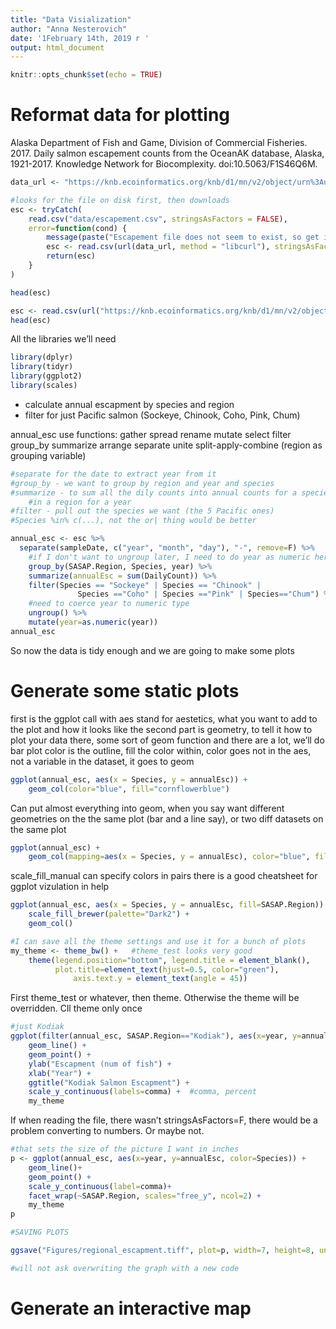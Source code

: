 ```yaml
---
title: "Data Visialization"
author: "Anna Nesterovich"
date: '1February 14th, 2019 г '
output: html_document
---
```


```r
knitr::opts_chunk$set(echo = TRUE)
```

# Reformat data for plotting 

Alaska Department of Fish and Game, Division of Commercial Fisheries. 2017. Daily salmon escapement counts from the OceanAK database, Alaska, 1921-2017. Knowledge Network for Biocomplexity. doi:10.5063/F1S46Q6M.

```r
data_url <- "https://knb.ecoinformatics.org/knb/d1/mn/v2/object/urn%3Auuid%3Af119a05b-bbe7-4aea-93c6-85434dcb1c5e"

#looks for the file on disk first, then downloads
esc <- tryCatch(
    read.csv("data/escapement.csv", stringsAsFactors = FALSE),
    error=function(cond) {
        message(paste("Escapement file does not seem to exist, so get it from the KNB."))
        esc <- read.csv(url(data_url, method = "libcurl"), stringsAsFactors = FALSE)
        return(esc)
    }
)

head(esc)
```

```r
esc <- read.csv(url("https://knb.ecoinformatics.org/knb/d1/mn/v2/object/urn%3Auuid%3Af119a05b-bbe7-4aea-93c6-85434dcb1c5e", method="libcurl"), stringsAsFactors=F)
head(esc)
```

All the libraries we'll need 
```r
library(dplyr)
library(tidyr)
library(ggplot2)
library(scales)
```


* calculate annual escapment by species and region
* filter for just Pacific salmon (Sockeye, Chinook, Coho, Pink, Chum)

annual_esc
use functions:
gather
spread
rename
mutate
select
filter
group_by
summarize
arrange
separate
unite
split-apply-combine (region as grouping variable)

```r
#separate for the date to extract year from it
#group_by - we want to group by region and year and species
#summarize - to sum all the dily counts into annual counts for a species
    #in a region for a year
#filter - pull out the species we want (the 5 Pacific ones)
#Species %in% c(...), not the or| thing would be better

annual_esc <- esc %>% 
  separate(sampleDate, c("year", "month", "day"), "-", remove=F) %>% 
    #if I don't want to ungroup later, I need to do year as numeric here
    group_by(SASAP.Region, Species, year) %>% 
    summarize(annualEsc = sum(DailyCount)) %>% 
    filter(Species == "Sockeye" | Species == "Chinook" |
               Species =="Coho" | Species =="Pink" | Species=="Chum") %>% 
    #need to coerce year to numeric type
    ungroup() %>% 
    mutate(year=as.numeric(year))
annual_esc

```

So now the data is tidy enough and we are going to make some plots

# Generate some static plots
first is the ggplot call with aes stand for aestetics, what you want to add to the plot and how it looks like
the second part is geometry, to tell it how to plot your data there, some sort of geom function and there are a lot, we'll do bar plot
color is the outline, fill the color within, color goes not in the aes, not a variable in the dataset, it goes to geom
```r
ggplot(annual_esc, aes(x = Species, y = annualEsc)) +
    geom_col(color="blue", fill="cornflowerblue")
```

Can put almost everything into geom, when you say want different geometries on the the same plot (bar and a line say), or two diff datasets on the same plot
```r
ggplot(annual_esc) +
    geom_col(mapping=aes(x = Species, y = annualEsc), color="blue", fill="cornflowerblue")
```
scale_fill_manual can specify colors in pairs
there is a good cheatsheet for ggplot vizulation in help
```r
ggplot(annual_esc, aes(x = Species, y = annualEsc, fill=SASAP.Region)) +
    scale_fill_brewer(palette="Dark2") +
    geom_col()
```

```r
#I can save all the theme settings and use it for a bunch of plots
my_theme <- theme_bw() +   #theme_test looks very good
    theme(legend.position="bottom", legend.title = element_blank(),
          plot.title=element_text(hjust=0.5, color="green"),
              axis.text.y = element_text(angle = 45))
```
First theme_test or whatever, then theme. Otherwise the theme will be overridden. Cll theme only once

```r
#just Kodiak
ggplot(filter(annual_esc, SASAP.Region=="Kodiak"), aes(x=year, y=annualEsc, color=Species)) +
    geom_line() +
    geom_point() +
    ylab("Escapment (num of fish") +
    xlab("Year") +
    ggtitle("Kodiak Salmon Escapment") +
    scale_y_continuous(labels=comma) +  #comma, percent
    my_theme
```
If when reading the file, there wasn't stringsAsFactors=F, there would be a problem converting to numbers. Or maybe not.


```r
#that sets the size of the picture I want in inches
p <- ggplot(annual_esc, aes(x=year, y=annualEsc, color=Species)) +
    geom_line()+
    geom_point() +
    scale_y_continuous(label=comma)+
    facet_wrap(~SASAP.Region, scales="free_y", ncol=2) +
    my_theme
p

#SAVING PLOTS

ggsave("Figures/regional_escapment.tiff", plot=p, width=7, height=8, units="in", dpi=400)

#will not ask overwriting the graph with a new code
```






# Generate an interactive map
